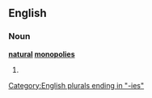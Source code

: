 ==English==

===Noun===
'''[[natural]] [[monopolies]]'''

# {{plural of|[[natural monopoly]]}}

[[Category:English plurals ending in "-ies"]]
